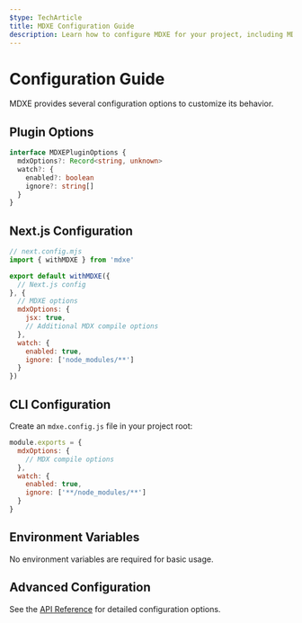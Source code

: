 ```yaml
---
$type: TechArticle
title: MDXE Configuration Guide
description: Learn how to configure MDXE for your project, including MDX options, watch mode, and Next.js integration settings
---
```


# Configuration Guide

MDXE provides several configuration options to customize its behavior.

## Plugin Options

```typescript
interface MDXEPluginOptions {
  mdxOptions?: Record<string, unknown>
  watch?: {
    enabled?: boolean
    ignore?: string[]
  }
}
```

## Next.js Configuration

```javascript
// next.config.mjs
import { withMDXE } from 'mdxe'

export default withMDXE({
  // Next.js config
}, {
  // MDXE options
  mdxOptions: {
    jsx: true,
    // Additional MDX compile options
  },
  watch: {
    enabled: true,
    ignore: ['node_modules/**']
  }
})
```

## CLI Configuration

Create an `mdxe.config.js` file in your project root:

```javascript
module.exports = {
  mdxOptions: {
    // MDX compile options
  },
  watch: {
    enabled: true,
    ignore: ['**/node_modules/**']
  }
}
```

## Environment Variables

No environment variables are required for basic usage.

## Advanced Configuration

See the [API Reference](/api-reference/plugin) for detailed configuration options.
